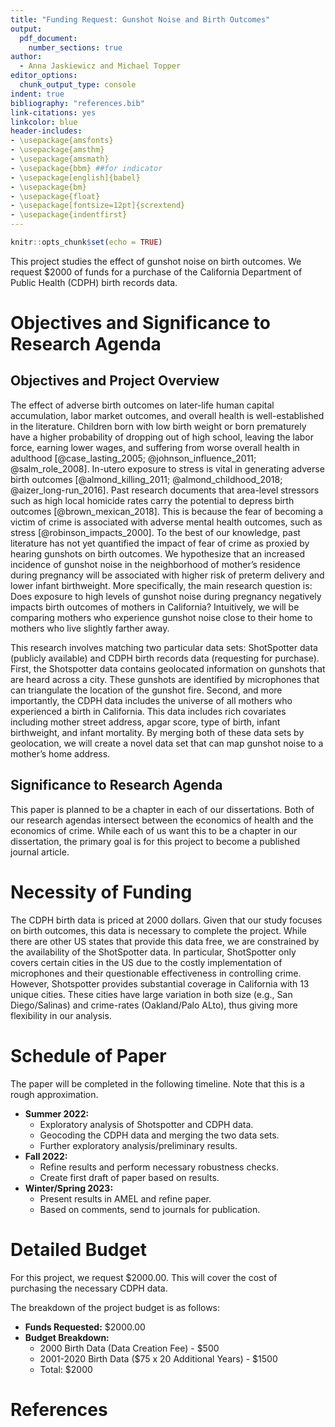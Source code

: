 ```yaml
---
title: "Funding Request: Gunshot Noise and Birth Outcomes"
output: 
  pdf_document:
    number_sections: true
author: 
  - Anna Jaskiewicz and Michael Topper
editor_options: 
  chunk_output_type: console
indent: true
bibliography: "references.bib"
link-citations: yes
linkcolor: blue
header-includes:
- \usepackage{amsfonts}
- \usepackage{amsthm}
- \usepackage{amsmath}
- \usepackage{bbm} ##for indicator
- \usepackage[english]{babel}
- \usepackage{bm}
- \usepackage{float}
- \usepackage[fontsize=12pt]{scrextend}
- \usepackage{indentfirst}
---
```


```r
knitr::opts_chunk$set(echo = TRUE)
```

\noindent This project studies the effect of gunshot noise on birth outcomes. We request $2000 of funds for a purchase of the California Department of Public Health (CDPH) birth records data.

# Objectives and Significance to Research Agenda

## Objectives and Project Overview

The effect of adverse birth outcomes on later-life human capital accumulation, labor market outcomes, and overall health is well-established in the literature. Children born with low birth weight or born prematurely have a higher probability of dropping out of high school, leaving the labor force, earning lower wages, and suffering from worse overall health in adulthood [@case_lasting_2005; @johnson_influence_2011; @salm_role_2008]. In-utero exposure to stress is vital in generating adverse birth outcomes [@almond_killing_2011; @almond_childhood_2018; @aizer_long-run_2016]. Past research documents that area-level stressors such as high local homicide rates carry the potential to depress birth outcomes [@brown_mexican_2018]. This is because the fear of becoming a victim of crime is
associated with adverse mental health outcomes, such as stress [@robinson_impacts_2000].
To the best of our knowledge, past literature has not yet quantified the impact of
fear of crime as proxied by hearing gunshots on birth outcomes. We hypothesize that an increased incidence of gunshot noise in the neighborhood of mother's residence during pregnancy will be associated with higher risk of preterm delivery and lower infant birthweight. More specifically, the main research question is: Does exposure to high levels of gunshot noise during pregnancy negatively impacts birth outcomes of mothers in California? Intuitively, we will be comparing mothers who experience gunshot noise close to their home to mothers who live slightly farther away.

This research involves matching two particular data sets: ShotSpotter data (publicly available) and CDPH  birth records  data (requesting for purchase). First, the Shotspotter data contains geolocated information on gunshots that are heard across a city. These gunshots are identified by microphones that can triangulate the location of the gunshot fire. Second, and more importantly, the CDPH data includes the universe of all mothers who experienced a birth in California. This data includes rich covariates including mother street address, apgar score, type of birth, infant birthweight, and infant mortality. By merging both of these data sets by geolocation, we will create a novel data set that can map gunshot noise to a mother's home address.


## Significance to Research Agenda

This paper is planned to be a chapter in each of our dissertations. Both of our research agendas intersect between the economics of health and the economics of crime. While each of us want this to be a chapter in our dissertation, the primary goal is for this project to become a published journal article. 


# Necessity of Funding

The CDPH birth data is priced at 2000 dollars. Given that our study focuses on birth outcomes, this data is necessary to complete the project. While there are other US states that provide this data free, we are constrained by the availability of the ShotSpotter data. In particular, ShotSpotter only covers certain cities in the US due to the costly implementation of microphones and their questionable effectiveness in controlling crime. However, Shotspotter provides substantial coverage in California with 13 unique cities. These cities have large variation in both size (e.g., San Diego/Salinas) and crime-rates (Oakland/Palo ALto), thus giving more flexibility in our analysis.  

# Schedule of Paper

The paper will be completed in the following timeline. Note that this is a rough approximation.

* **Summer 2022:** 
  + Exploratory analysis of Shotspotter and CDPH data.
  + Geocoding the CDPH data and merging the two data sets.
  + Further exploratory analysis/preliminary results.
* **Fall 2022:** 
  + Refine results and perform necessary robustness checks. 
  + Create first draft of paper based on results.
* **Winter/Spring 2023:** 
  + Present results in AMEL and refine paper. 
  + Based on comments, send to journals for publication. 


# Detailed Budget

For this project, we request $2000.00. This will cover the cost of purchasing the necessary CDPH data.

The breakdown of the project budget is as follows:

* **Funds Requested:** $2000.00
* **Budget Breakdown:**
  + 2000 Birth Data (Data Creation Fee) - $500
  + 2001-2020 Birth Data ($75 x 20 Additional Years) - $1500
  + Total: $2000
  
\newpage

# References
  
  

